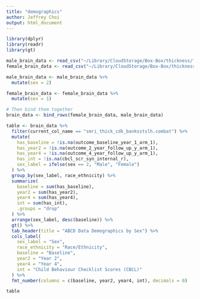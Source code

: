 ```yaml
---
title: "demographics"
author: Jeffrey Choi
output: html_document
---
```


```r
library(dplyr)
library(readr)
library(gt)
```

```r
male_brain_data <- read_csv("~/Library/CloudStorage/Box-Box/thickness/final_data_male_year4_mh.csv")
female_brain_data <- read_csv("~/Library/CloudStorage/Box-Box/thickness/final_data_female_year4_mh.csv")

male_brain_data <- male_brain_data %>%
  mutate(sex = 2)

female_brain_data <- female_brain_data %>%
  mutate(sex = 1)

# Then bind them together
brain_data <- bind_rows(female_brain_data, male_brain_data)

table <- brain_data %>% 
  filter(current_col_name == "smri_thick_cdk_banksstslh.combat") %>% 
  mutate(
    has_baseline = !is.na(outcome_baseline_year_1_arm_1),
    has_year2 = !is.na(outcome_2_year_follow_up_y_arm_1),
    has_year4 = !is.na(outcome_4_year_follow_up_y_arm_1),
    has_int = !is.na(cbcl_scr_syn_internal_r),
    sex_label = ifelse(sex == 2, "Male", "Female")
  ) %>% 
  group_by(sex_label, race_ethnicity) %>% 
  summarize(
    baseline = sum(has_baseline),
    year2 = sum(has_year2),
    year4 = sum(has_year4),
    int = sum(has_int),
    .groups = "drop"
  ) %>% 
  arrange(sex_label, desc(baseline)) %>% 
  gt() %>%
  tab_header(title = "ABCD Data Demographics by Sex") %>%
  cols_label(
    sex_label = "Sex",
    race_ethnicity = "Race/Ethnicity",
    baseline = "Baseline",
    year2 = "Year 2",
    year4 = "Year 4",
    int = "Child Behaviour Checklist Scores (CBCL)"
  ) %>%
  fmt_number(columns = c(baseline, year2, year4, int), decimals = 0)

table
```


